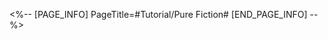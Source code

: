 <%-- [PAGE_INFO]
PageTitle=#Tutorial/Pure Fiction#
[END_PAGE_INFO] --%>
{{Tutorial
|sort      = 830201
|title     = Pure Fiction
|subtitle  = 
|type      = 
|about     = 
|image1    = Tutorial Pure Fiction 1.png{{subst:void|<!--$UPLOAD:<<SpriteOutput/TutorialPic/TutorialPage_807401.png>-<Tutorial Pure Fiction 1.png>-<Tutorial Files>>-->}}
|text1     = Pure Fiction is a series of {{Color|h|nobold=1|highly difficult challenge stages}} that are {{Color|h|nobold=1|refreshed regularly}}.
|image2    = Tutorial Pure Fiction 2.png{{subst:void|<!--$UPLOAD:<<SpriteOutput/TutorialPic/TutorialPage_830204.png>-<Tutorial Pure Fiction 2.png>-<Tutorial Files>>-->}}
|text2     = Accumulate {{Color|h|nobold=1|Grit Value}} during battle. Upon fully filling the gauge, enters the {{Color|h|nobold=1|Surging Grit}} phase that grants powerful stage buffs and significantly improves combat efficiency.
|image3    = Tutorial Pure Fiction 3.png{{subst:void|<!--$UPLOAD:<<SpriteOutput/TutorialPic/TutorialPage_830103.png>-<Tutorial Pure Fiction 3.png>-<Tutorial Files>>-->}}
|text3     = Every time {{Color|h|nobold=1|an enemy is defeated}} in combat, Grit Value will be accumulated.<br />Every period will have unique {{Color|h|nobold=1|Grit Mechanics}}, and triggering them will greatly accumulate Grit Value, quickening the entry to the Surging Grit phase.
|image4    = Tutorial Pure Fiction 4.png{{subst:void|<!--$UPLOAD:<<SpriteOutput/TutorialPic/TutorialPage_830104.png>-<Tutorial Pure Fiction 4.png>-<Tutorial Files>>-->}}
|text4     = In battle, enemies will {{Color|h|nobold=1|continuously appear}}. You can {{Color|h|nobold=1|earn points}} by defeating enemies or dealing DMG to the Boss enemy.<br />Prioritize entering the {{Color|h|nobold=1|Surging Grit}} phase and defeat enemies to obtain even higher points!
|image5    = Tutorial Pure Fiction 5.png{{subst:void|<!--$UPLOAD:<<SpriteOutput/TutorialPic/TutorialPage_807403.png>-<Tutorial Pure Fiction 5.png>-<Tutorial Files>>-->}}
|text5     = Once you have cleared Pure Fiction and earned enough points, you will receive Story Stars and Story Rewards.
}}